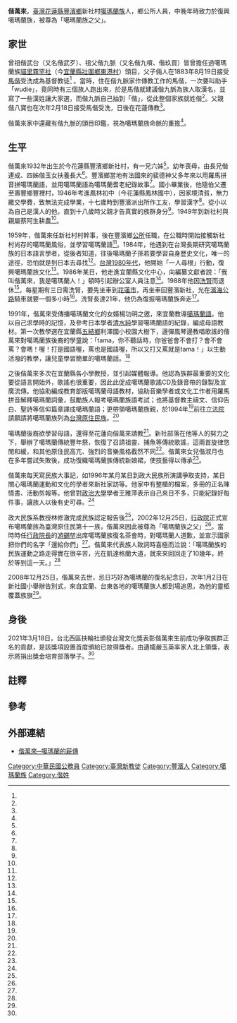 {{Infobox Person
| name   =偕萬來
| image     =Kai Bān-lâi.jpg
| image_size     =
| caption  = 
| birth_date  = 1932年
| birth_place ={{TWN-JPN}}[[花蓮港廳|花蓮港廳]][[鳳林郡|鳳林支廳]][[新社庄_(花蓮港廳)|新社區]]
| death_date  = 
| death_place = 2008年12月25日(76歲)
| occupation = 公務人員
|alma_mater        = 
| office = 
| term_start = 
| term_end = 
| spouse = 嚴玉英
| children =偕淑月（女兒）
}}

'''偕萬來'''{{BD|1932年||2008年|12月25日|}}，[[臺灣|臺灣]][[花蓮縣|花蓮縣]][[豐濱鄉|豐濱鄉]]新社村[[噶瑪蘭族|噶瑪蘭族]]人，鄉公所人員，中晚年時致力於復興噶瑪蘭族，被尊為「噶瑪蘭族之父」。

==家世==

曾祖偕武台（又名偕武歹）、祖父偕九脈（又名偕九嘪、偕玖買）皆曾擔任過噶瑪蘭族[[貓里霧罕社|貓里霧罕社]]（今[[宜蘭縣|宜蘭縣]][[壯圍鄉|壯圍鄉]][[東港村|東港村]]）頭目，父子倆人在1883年8月19日接受[[馬偕|馬偕]]受洗成為基督教徒<ref name="賴永祥"/> 。當時，住在偕九脈家作傳教工作的馬偕，一次要叫助手「wudie」，竟同時有三個族人跑出來，於是馬偕就建議偕九脈為族人取漢名，並寫了一些漢姓讓大家選，而偕九脈自己抽到「偕」，從此整個家族就姓偕<ref name="薛雲峰2"/>。父親偕八寶也在次年2月18日接受馬偕受洗，日後在花蓮傳教<ref name="賴永祥"/>。

偕萬來家中還藏有偕九脈的頭目印鑑，視為噶瑪蘭族命脈的重擔<ref name="楊漢聲"/>。

==生平==
偕萬來1932年出生於今花蓮縣豐濱鄉新社村，有一兄六姊<ref name="臺史館"/>。幼年喪母，由長兄偕連成、四姊偕玉女扶養長大<ref name="范振和"/>。豐濱鄉當地有法國來的裴德神父多年來以用羅馬拼音拼噶瑪蘭語，並用噶瑪蘭語為噶瑪蘭耆老紀錄故事<ref name="薛雲峰"/>。國小畢業後，他隨伯父遷至壽豐鄉豐裡村，1946年考進鳳林初中（今花蓮縣鳳林國中），因家境清貧，無力繳交學費，致無法完成學業，十七歲時到豐濱派出所作工友，學習漢字<ref name="范振和"/>。從小以為自己是漢人{{efn|像是公務人員偕哲銘聽長輩，據說祖先原不信偕，是從福建遷徙來羅東，被一外國傳教士治病，為表感激乃隨傳教士而改姓偕<ref name="1986-05-15"/>。}}的他，直到十八歲時父親才告真實的族群身分<ref name="都外"/>。1949年到新社村與親屬蔡阿生耕農<ref name="范振和"/>。

1959年，偕萬來任新社村村幹事，後在豐濱鄉[[公所_(中華民國)|公所]]任職，在公職時開始接觸新社村尚存的噶瑪蘭風俗，並學習噶瑪蘭語<ref name="臺史館"/>。1984年，他遇到在台灣長期研究噶瑪蘭族的日本語言學者，從後者知道，往後噶瑪蘭子孫若要學習自身歷史文化，唯一的途徑，恐怕就是到日本去尋找<ref name="都外"/>。[[台灣1980年代|台灣1980年代]]，他開始「一人尋根」行動，復興噶瑪蘭族文化<ref name="楊功明"/>。1986年某日，他走進宜蘭縣文化中心，向編纂文獻者說：「我叫偕萬來，我是噶瑪蘭人！」頓時引起辦公室人員注意<ref name="薛雲峰"/>。1988年他因[[洗腎|洗腎]]而退休<ref name="楊漢聲"/>，每星期有三日需洗腎，要先坐車到[[花蓮市|花蓮市]]，再坐車回豐濱新社，光在[[花東海岸公路|濱海公路]]騎車就要一個多小時<ref name="王雅萍"/>。洗腎長達21年，他仍為復振噶瑪蘭族奔走<ref name="原住民族電視台"/>。

1991年，偕萬來受傳播噶瑪蘭文化的女婿楊功明之邀，來宜蘭教導[[噶瑪蘭語|噶瑪蘭語]]。他以自己求學時的記憶，及參考日本學者[[清水純|清水純]]學習噶瑪蘭語的紀錄，編成母語教材。第一次教學選在宜蘭縣[[五結鄉|五結鄉]]利澤國小校園大樹下，邊彈風琴邊教唱歌謠的偕萬來對噶瑪蘭族後裔的學童說：「tama{{efn|噶瑪蘭話意謂父親。}}，你不聽話時，你爸爸會不會打？會不會罵？會嗎！喔！打是國語喔，罵也是國語喔，所以又打又罵就是tama！」以生動活潑的教學，讓兒童學習簡單的噶瑪蘭話。<ref name="楊功明"/>

之後偕萬來多次在宜蘭縣各小學教授，並引起媒體報導。他認為族群最重要的文化要從語言開始外，歌謠也很重要，因此此促成噶瑪蘭歌謠CD及錄音帶的錄製及宣廣流傳。他協助編成教育部版噶瑪蘭母語教材，協助音樂學者或文化工作者用羅馬拼音解釋噶瑪蘭詞彙，鼓勵族人報考噶瑪蘭族語考試；也將基督教主禱文、信仰告白、聖詩等信仰篇章譯成噶瑪蘭語；更帶領噶瑪蘭族親，於1994年<ref name="范振和"/>前往[[立法院|立法院]]請願請將噶瑪蘭族列為[[台灣原住民族|台灣原住民族]]。<ref name="楊功明"/>

噶瑪蘭後裔欲學習母語，還得至花蓮向偕萬來請教<ref name="薛雲峰"/>。新社部落在他等人的努力之下，舉辦了噶瑪蘭傳統豐年祭，恢復了召請祖靈、捕魚等傳統歌謠，這兩首旋律悠閒和緩，和其他原住民高亢、強烈的音樂風格截然不同<ref name="都外"/>。偕萬來女兒偕淑月也在多年嘗試失敗後，成功復織噶瑪蘭族傳統新娘裙，使技藝得以傳承<ref name="楊漢聲"/>。

偕萬來每天寫民族大事記，如1996年某月某日到政大民族所演講爭取支持，某日關心噶瑪蘭運動和文化的學者來新社家訪等。他家中有整櫃的檔案，多冊的正名陳情書、活動剪報等。他曾對[[政治大學|政治大學]]學者王雅萍表示自己來日不多，只能紀錄好每件事，讓族人以後有史可尋。<ref name="王雅萍"/>

政大民族系教授林修澈完成民族認定報告後<ref name="王雅萍"/>，2002年12月25日，[[行政院|行政院]]正式宣布噶瑪蘭族為臺灣原住民第十一族，偕萬來因此被尊為「噶瑪蘭族之父」<ref name="楊功明"/>。當時時任[[行政院長|行政院長]]的[[游錫堃|游錫堃]]出席噶瑪蘭族復名茶會時，對噶瑪蘭人道歉，並宣示國家把你們的名字「還給你們」<ref name="薛雲峰"/>。偕萬來代表族人致詞時喜極而泣說：「噶瑪蘭族的民族運動之路走得實在很辛苦，光在凱達格蘭大道，就來來回回走了10幾年，終於等到這一天。」<ref name="王雅萍"/>

2008年12月25日，偕萬來去世，忌日巧好為噶瑪蘭的復名紀念日，次年1月2日在新社國小舉辦告別式，來自宜蘭、台東各地的噶瑪蘭族人都到場追思，為他的靈柩覆蓋族旗<ref name="原住民族電視台"/>。

==身後==
2021年3月18日，台北西區扶輪社頒發台灣文化獎表彰偕萬來生前成功爭取族群正名的貢獻，是該獎項設置首度頒給已故得獎者。由遺孀嚴玉英率家人北上領獎，表示將捐出獎金培育部落學子。<ref name="王燕華"/>
==註釋==
{{notelist|iger=}}

==參考==
{{portal box|人物|台灣}}

{{reflist|2|refs=

<ref name="王燕華">{{cite news|author=王燕華|url=https://udn.com/news/story/7328/5330575?from=udn-catelistnews_ch2|title=噶瑪蘭正名之父 偕萬來辭世13年獲台灣文化獎|publisher=《聯合報》|date=2021-03-20|accessdate=2021-03-20}}</ref>

<ref name="薛雲峰2">{{cite news|author=薛雲峰|url=http://old.ltn.com.tw/2002/new/dec/26/today-c5.htm|title=嚐盡百年孤寂 噶瑪蘭族復名|publisher=《自由時報》|date= 2002-12-26|accessdate=2021-03-20}}</ref>

<ref name="1986-05-15">{{Cite news|url=|title=罕見姓氏‧根在何處？偕哲銘‧苦尋「偕」姓起源|language=zh-tw|publisher=《民生報》|author=|date=1986-05-15|accessdate=}}</ref>

<ref name="臺史館">{{cite news|url=http://mocfile.moc.gov.tw/nmthepaper/watchtw_tw17/edm_c_p18.html|author=|title=偕萬來噶瑪蘭族復名|publisher=《觀‧臺灣電子報》|accessdate=2015-11-07|date=2013-04-10|language=zh-tw|archive-date=2016-03-04|archive-url=https://web.archive.org/web/20160304134808/http://mocfile.moc.gov.tw/nmthepaper/watchtw_tw17/edm_c_p18.html|dead-url=no}}</ref>

<ref name="薛雲峰">{{Cite news|url=http://old.ltn.com.tw/2002/new/dec/26/today-c5.htm|title=嚐盡百年孤寂 噶瑪蘭族復名|language=zh-tw|publisher=《自由時報》|author=薛雲峰|date=2002-12-26|accessdate=2015-11-07|archive-date=2016-04-11|archive-url=https://web.archive.org/web/20160411115121/http://old.ltn.com.tw/2002/new/dec/26/today-c5.htm|dead-url=no}}</ref>

<ref name="王雅萍">{{Cite news|url=http://www.lihpao.com/?action-viewnews-itemid-5774|title=原民文化活動觀察:敬悼噶瑪蘭民族運動之父偕萬來|language=zh-tw|publisher=《台灣立報》|author=王雅萍|date=2009-01-12|accessdate=2015-11-07|deadurl=yes|archiveurl=https://web.archive.org/web/20160304195429/http://www.lihpao.com/?action-viewnews-itemid-5774|archivedate=2016-03-04}}</ref>

<ref name="范振和">{{Cite news|url=|title=噶瑪蘭之父 偕萬來 留名不留遺憾|language=zh-tw|publisher=《聯合報》|author=范振和|date=2009-01-02|accessdate=}}</ref>

<ref name="楊漢聲">{{Cite news|url=|title=父奔復名、女忙編織 偕力守護噶瑪蘭 |language=zh-tw|publisher=《中國時報》|author=楊漢聲|date=2013-01-13|accessdate=}}</ref>

<ref name="都外">{{cite journal|url=http://www.kgu.com.tw/front/bin/ptlist.phtml?Category=253041l|author=都外|title=〈急速消失的噶瑪蘭 〉|journal=《台灣原住民月刊》|accessdate=2015-11-07|issue=第15期|date=2001-12|publisher=台灣原住民出版有限公司|location=台灣|language=zh-tw|deadurl=yes|archiveurl=https://web.archive.org/web/20160304203516/http://www.kgu.com.tw/front/bin/ptlist.phtml?Category=253041l|archivedate=2016-03-04|df=}}</ref>

<ref name="楊功明">{{cite journal|url=http://mocfile.moc.gov.tw/nmthepaper/watchtw_tw17/edm_c_p18.html|author=楊功明|title=〈偕萬來推動噶瑪蘭族文化復振的重要紀事與意義〉|journal=《原住民族文獻會電子期刊》|accessdate=2015-11-07|issue=第16期|date=2014-08|publisher=原住民族文獻會|location=台灣|language=zh-tw|archive-date=2016-03-04|archive-url=https://web.archive.org/web/20160304134808/http://mocfile.moc.gov.tw/nmthepaper/watchtw_tw17/edm_c_p18.html|dead-url=no}}</ref>

<ref name="賴永祥">{{cite journal|url=http://www.laijohn.com/book7/664.htm|author=[[賴永祥|賴永祥]]|title=〈史話 664 談八寶良和偕八寶〉|journal=《[[台灣教會公報|台灣教會公報]]》|issue=第2704期|date=2003-12|publisher=台灣教會公報社|location=台灣|language=zh-tw|accessdate=2015-11-07|archive-date=2020-09-29|archive-url=https://web.archive.org/web/20200929125448/http://www.laijohn.com/book7/664.htm|dead-url=no}}</ref>

<ref name="原住民族電視台">{{Cite news|url=http://www.tipp.org.tw/news_article.asp?N_ID=7653|title=送別領袖!偕萬來告別式場面哀戚|language=zh-tw|publisher=原住民族電視台|author=|date=2009-01-02|accessdate=2015-11-07}}{{dead link|date=2017年11月 |bot=InternetArchiveBot |fix-attempted=yes }}</ref>

}}

==外部連結==
*[http://library.taiwanschoolnet.org/cyberfair2004/C0421970005/new_page_26.htm 偕萬來─噶瑪蘭的薪傳] {{Wayback|url=http://library.taiwanschoolnet.org/cyberfair2004/C0421970005/new_page_26.htm |date=20160305053004 }}
[[Category:中華民國公務員|Category:中華民國公務員]]
[[Category:臺灣新教徒|Category:臺灣新教徒]]
[[Category:豐濱人|Category:豐濱人]]
[[Category:噶瑪蘭族|Category:噶瑪蘭族]]
[[Category:偕姓|Category:偕姓]]